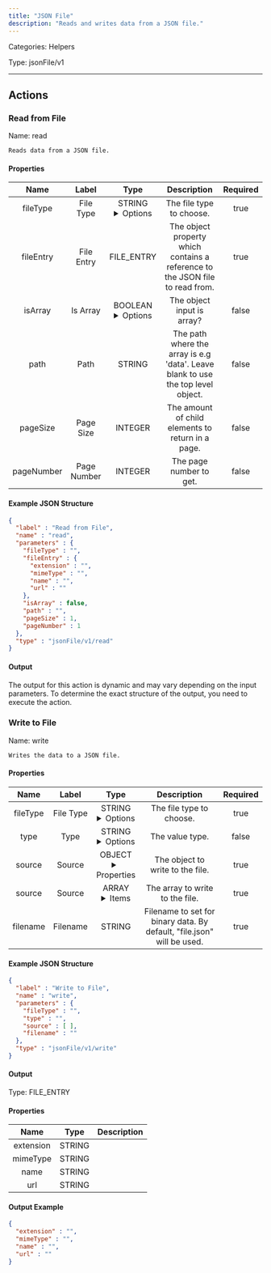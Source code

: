 ```yaml
---
title: "JSON File"
description: "Reads and writes data from a JSON file."
---
```



Categories: Helpers


Type: jsonFile/v1

<hr />




## Actions


### Read from File
Name: read

`Reads data from a JSON file.`

#### Properties

|      Name       |      Label     |     Type     |     Description     | Required |
|:---------------:|:--------------:|:------------:|:-------------------:|:--------:|
| fileType | File Type | STRING <details> <summary> Options </summary> JSON, JSONL </details> | The file type to choose. | true |
| fileEntry | File Entry | FILE_ENTRY | The object property which contains a reference to the JSON file to read from. | true |
| isArray | Is Array | BOOLEAN <details> <summary> Options </summary> true, false </details> | The object input is array? | false |
| path | Path | STRING | The path where the array is e.g 'data'. Leave blank to use the top level object. | false |
| pageSize | Page Size | INTEGER | The amount of child elements to return in a page. | false |
| pageNumber | Page Number | INTEGER | The page number to get. | false |

#### Example JSON Structure
```json
{
  "label" : "Read from File",
  "name" : "read",
  "parameters" : {
    "fileType" : "",
    "fileEntry" : {
      "extension" : "",
      "mimeType" : "",
      "name" : "",
      "url" : ""
    },
    "isArray" : false,
    "path" : "",
    "pageSize" : 1,
    "pageNumber" : 1
  },
  "type" : "jsonFile/v1/read"
}
```

#### Output

The output for this action is dynamic and may vary depending on the input parameters. To determine the exact structure of the output, you need to execute the action.




### Write to File
Name: write

`Writes the data to a JSON file.`

#### Properties

|      Name       |      Label     |     Type     |     Description     | Required |
|:---------------:|:--------------:|:------------:|:-------------------:|:--------:|
| fileType | File Type | STRING <details> <summary> Options </summary> JSON, JSONL </details> | The file type to choose. | true |
| type | Type | STRING <details> <summary> Options </summary> OBJECT, ARRAY </details> | The value type. | false |
| source | Source | OBJECT <details> <summary> Properties </summary> &#123;&#125; </details> | The object to write to the file. | true |
| source | Source | ARRAY <details> <summary> Items </summary> [] </details> | The array to write to the file. | true |
| filename | Filename | STRING | Filename to set for binary data. By default, "file.json" will be used. | true |

#### Example JSON Structure
```json
{
  "label" : "Write to File",
  "name" : "write",
  "parameters" : {
    "fileType" : "",
    "type" : "",
    "source" : [ ],
    "filename" : ""
  },
  "type" : "jsonFile/v1/write"
}
```

#### Output



Type: FILE_ENTRY


#### Properties

|     Name     |     Type     |     Description     |
|:------------:|:------------:|:-------------------:|
| extension | STRING |  |
| mimeType | STRING |  |
| name | STRING |  |
| url | STRING |  |




#### Output Example
```json
{
  "extension" : "",
  "mimeType" : "",
  "name" : "",
  "url" : ""
}
```




